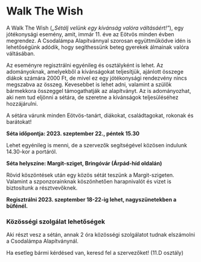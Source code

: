 # Walk The Wish

A Walk The Wish (_„Sétálj velünk egy kívánság valóra váltásáért!”_), egy jótékonysági esemény, amit, immár 11. éve az Eötvös minden évben megrendez. A Csodalámpa Alapítvánnyal szorosan együttműködve idén is lehetőségünk adódik, hogy segíthessünk beteg gyerekek álmainak valóra váltásában.

Az eseményre regisztrálni egyénileg és osztályként is lehet. Az adományoknak, amelyekből a kívánságokat teljesítjük, ajánlott összege diákok számára 2000 Ft, de mivel ez egy jótékonysági rendezvény nincs megszabva az összeg. Kevesebbet is lehet adni, valamint a szülők bármekkora összeggel támogathatják az alapítványt. Az is adományozhat, aki nem tud eljönni a sétára, de szeretne a kívánságok teljesüléséhez hozzájárulni.

A sétára várunk minden Eötvös-tanárt, diákokat, családtagokat, rokonak és barátokat!

**Séta időpontja: 2023. szeptember 22., péntek 15.30**

Lehet egyénileg is menni, de a szervezők segítségével közösen indulunk 14.30-kor a portáról.

**Séta helyszíne: Margit-sziget, Bringóvár (Árpád-híd oldalán)**

Rövid köszöntések után egy közös sétát teszünk a Margit-szigeten. Valamint a szponzorainknak köszönhetően harapnivalót és vizet is biztosítunk a résztvevőknek.

**Regisztrálni 2023. szeptember 18-22-ig lehet, nagyszünetekben a büfénél.**

### Közösségi szolgálat lehetőségek

Aki részt vesz a sétán, annak 2 óra közösségi szolgálatot tudnak elszámolni a Csodalámpa Alapítványnál.

Ha esetleg bármi kérdésed van, keresd fel a szervezőket! (11.D osztály)
